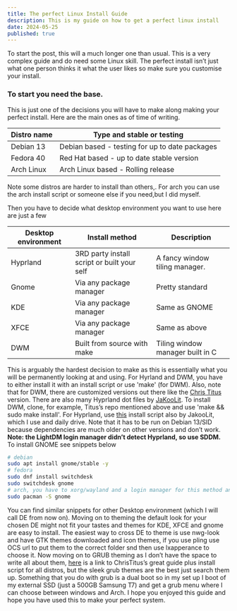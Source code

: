 ```yaml
---
title: The perfect Linux Install Guide
description: This is my guide on how to get a perfect linux install
date: 2024-05-25
published: true
---
```


To start the post, this will a much longer one than usual. This is a very complex guide and do need some Linux skill. The perfect install isn’t just what one person thinks it what the user likes so make sure you customise your install.

### **To start you need the base.**

This is just one of the decisions you will have to make along making your perfect install. Here are the main ones as of time of writing.

| Distro name | Type and stable or testing                     |
| ----------- | ---------------------------------------------- |
| Debian 13   | Debian based - testing for up to date packages |
| Fedora 40   | Red Hat based - up to date stable version      |
| Arch Linux  | Arch Linux based - Rolling release             |

Note some distros are harder to install than others,. For arch you can use the arch install script or someone else if you need,but I did myself.

Then you have to decide what desktop environment you want to use here are just a few

| Desktop environment | Install method                              | Description                      |
| ------------------- | ------------------------------------------- | -------------------------------- |
| Hyprland            | 3RD party install script or built your self | A fancy window tiling manager.   |
| Gnome               | Via any package manager                     | Pretty standard                  |
| KDE                 | Via any package manager                     | Same as GNOME                    |
| XFCE                | Via any package manager                     | Same as above                    |
| DWM                 | Built from source with make                 | Tiling window manager built in C |

This is arguably the hardest decision to make as this is essentially what you will be permanently looking at and using. For Hyrland and DWM, you have to either install it with an install script or use 'make' (for DWM). Also, note that for DWM, there are customized versions out there like the [Chris Titus](https://github.com/ChrisTitusTech/dwm-titus) version. There are also many Hyprland dot files by [JaKooLit](https://github.com/JaKooLit/Hyprland-Dots). To install DWM, clone, for example, Titus’s repo mentioned above and use 'make && sudo make install'. For Hyprland, use [this](https://github.com/JaKooLit/Debian-Hyprland) install script also by JakooLit, which I use and daily drive. Note that it has to be run on Debian 13/SID because dependencies are much older on other versions and don’t work. **Note: the LightDM login manager didn’t detect Hyprland, so use SDDM.** To install GNOME see snippets below

```bash
# debian
sudo apt install gnome/stable -y
# fedora
sudo dnf install switchdesk
sudo switchdesk gnome
# arch, you have to xorg/wayland and a login manager for this method and let's be real if you know arch you would know how to  install one
sudo pacman -S gnome
```

You can find similar snippets for other Desktop environment (which I will call DE from now on). Moving on to theming the default look for your chosen DE might not fit your tastes and themes for KDE, XFCE and gnome are easy to install. The easiest way to cross DE to theme is use nwg-look and have GTK themes downloaded and icon themes, if you use pling use OCS url to put them to the correct folder snd then use lxapperance to choose it. Now moving on to GRUB theming as I don’t have the space to write all about them, [here](https://christitus.com/bootloader-themes/) is a link to ChrisTitus’s great guide plus install script for all distros, but the sleek grub themes are the best just search them up. Something that you do with grub is a dual boot so in my set up I boot of my external SSD (just a 500GB Samsung T7) and get a grub menu where I can choose between windows and Arch. I hope you enjoyed this guide and hope you have used this to make your perfect system.